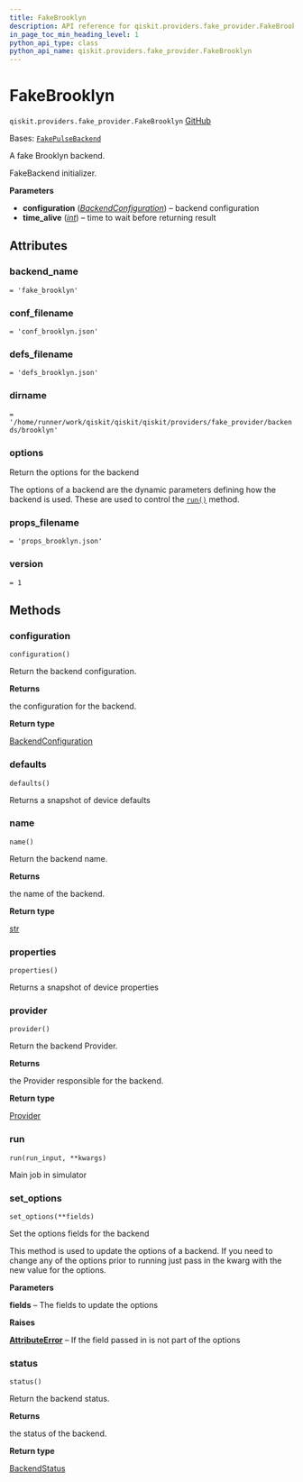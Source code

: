 ```yaml
---
title: FakeBrooklyn
description: API reference for qiskit.providers.fake_provider.FakeBrooklyn
in_page_toc_min_heading_level: 1
python_api_type: class
python_api_name: qiskit.providers.fake_provider.FakeBrooklyn
---
```


# FakeBrooklyn

<span id="qiskit.providers.fake_provider.FakeBrooklyn" />

`qiskit.providers.fake_provider.FakeBrooklyn` [GitHub](https://github.com/qiskit/qiskit/tree/stable/0.45/qiskit/providers/fake_provider/backends/brooklyn/fake_brooklyn.py "view source code")

Bases: [`FakePulseBackend`](providers_fake_provider#qiskit.providers.fake_provider.FakePulseBackend "qiskit.providers.fake_provider.fake_pulse_backend.FakePulseBackend")

A fake Brooklyn backend.

FakeBackend initializer.

**Parameters**

*   **configuration** ([*BackendConfiguration*](qiskit.providers.models.BackendConfiguration "qiskit.providers.models.BackendConfiguration")) – backend configuration
*   **time\_alive** ([*int*](https://docs.python.org/3/library/functions.html#int "(in Python v3.12)")) – time to wait before returning result

## Attributes

<span id="qiskit.providers.fake_provider.FakeBrooklyn.backend_name" />

### backend\_name

`= 'fake_brooklyn'`

<span id="qiskit.providers.fake_provider.FakeBrooklyn.conf_filename" />

### conf\_filename

`= 'conf_brooklyn.json'`

<span id="qiskit.providers.fake_provider.FakeBrooklyn.defs_filename" />

### defs\_filename

`= 'defs_brooklyn.json'`

<span id="qiskit.providers.fake_provider.FakeBrooklyn.dirname" />

### dirname

`= '/home/runner/work/qiskit/qiskit/qiskit/providers/fake_provider/backends/brooklyn'`

<span id="qiskit.providers.fake_provider.FakeBrooklyn.options" />

### options

Return the options for the backend

The options of a backend are the dynamic parameters defining how the backend is used. These are used to control the [`run()`](#qiskit.providers.fake_provider.FakeBrooklyn.run "qiskit.providers.fake_provider.FakeBrooklyn.run") method.

<span id="qiskit.providers.fake_provider.FakeBrooklyn.props_filename" />

### props\_filename

`= 'props_brooklyn.json'`

<span id="qiskit.providers.fake_provider.FakeBrooklyn.version" />

### version

`= 1`

## Methods

### configuration

<span id="qiskit.providers.fake_provider.FakeBrooklyn.configuration" />

`configuration()`

Return the backend configuration.

**Returns**

the configuration for the backend.

**Return type**

[BackendConfiguration](qiskit.providers.models.BackendConfiguration "qiskit.providers.models.BackendConfiguration")

### defaults

<span id="qiskit.providers.fake_provider.FakeBrooklyn.defaults" />

`defaults()`

Returns a snapshot of device defaults

### name

<span id="qiskit.providers.fake_provider.FakeBrooklyn.name" />

`name()`

Return the backend name.

**Returns**

the name of the backend.

**Return type**

[str](https://docs.python.org/3/library/stdtypes.html#str "(in Python v3.12)")

### properties

<span id="qiskit.providers.fake_provider.FakeBrooklyn.properties" />

`properties()`

Returns a snapshot of device properties

### provider

<span id="qiskit.providers.fake_provider.FakeBrooklyn.provider" />

`provider()`

Return the backend Provider.

**Returns**

the Provider responsible for the backend.

**Return type**

[Provider](qiskit.providers.Provider "qiskit.providers.Provider")

### run

<span id="qiskit.providers.fake_provider.FakeBrooklyn.run" />

`run(run_input, **kwargs)`

Main job in simulator

### set\_options

<span id="qiskit.providers.fake_provider.FakeBrooklyn.set_options" />

`set_options(**fields)`

Set the options fields for the backend

This method is used to update the options of a backend. If you need to change any of the options prior to running just pass in the kwarg with the new value for the options.

**Parameters**

**fields** – The fields to update the options

**Raises**

[**AttributeError**](https://docs.python.org/3/library/exceptions.html#AttributeError "(in Python v3.12)") – If the field passed in is not part of the options

### status

<span id="qiskit.providers.fake_provider.FakeBrooklyn.status" />

`status()`

Return the backend status.

**Returns**

the status of the backend.

**Return type**

[BackendStatus](qiskit.providers.models.BackendStatus "qiskit.providers.models.BackendStatus")

